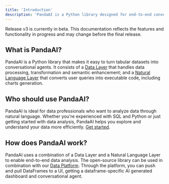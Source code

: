 ```yaml
---
title: 'Introduction'
description: 'PandaAI is a Python library designed for end-to-end conversational data analysis.'
---
```


<Note title="Beta Notice">
Release v3 is currently in beta. This documentation reflects the features and functionality in progress and may change before the final release.
</Note>

## What is PandaAI?

PandaAI is a Python library that makes it easy to turn tabular datasets into conversational agents. It consists of a [Data Layer](/v3/data-layer) that handles data processing, transformation and semantic enhancement; and a [Natural Language Layer](/v3/overview-nl) that converts user queries into executable code, including charts generation.

## Who should use PandaAI?

PandaAI is ideal for data professionals who want to analyze data through natural language. Whether you're experienced with SQL and Python or just getting started with data analysis, PandaAI helps you explore and understand your data more efficiently. [Get started](/v3/getting-started).

## How does PandaAI work?

PandaAI uses a combination of a Data Layer and a Natural Language Layer to enable end-to-end data analysis. The open-source library can be used in combination with our [Data Platform](/v3/ai-dashboards). Through the platform, you can push and pull DataFrames to a UI, getting a dataframe-specific AI generated dashboard and conversational agent.
